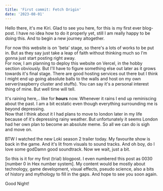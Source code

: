 ```yaml
---
title: 'First commit: Fetch Origin'
date: '2023-08-01'
---
```


Hello there, it's me Kiri. Glad to see you here, for this is my first ever blog-post. I have no idea how to do it properly yet, still I am really happy to be doing this. And to begin a new journey altogether.

For now this website is on 'beta' stage, so there's a lots of works to be put in. But as they say just take a leap of faith without thinking much so I'm gonna just start posting right away.  
 For now, I am planning to deploy this website on <span>Vercel<span>, in the hobby section obviously. But I'll have to figure something else out later as it grows towards it's final stage. There are good hosting services out there but I think I might end up going absolute balls to the walls and host on my own server(raspberry cluster and stuffs). You can say it's a personal interest thing of mine. But well time will tell.

It's raining here,.. like for **hours** now. Whenever it rains I end up reminiscing about the past. I am a bit ecstatic even though everything surrounding me is beyond depressing.  
 Now that I think about it I had plans to move to london later in my life because of it's depressing rainy weather. But unfortunately it seems London had her own plan to become an absolute meme. So all we can do is sigh and move on.

BTW I watched the new Loki season 2 trailer today. My favourite show is back in the game. And it's lit from visuals to sound tracks. And oh boy, do I love some godDamn good soundtrack. Now we wait, just a bit.


So this is it for my first (trial) blogpost. I even numbered this post as 0030 [number 0 in Hex number system]. My content would be mostly about technology, game development, visual effects, pseudo science, also a bits of history and mythology to fill in the gaps. And hope to see you soon again.


Good Night!